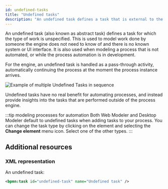 ```yaml
---
id: undefined-tasks
title: "Undefined tasks"
description: "An undefined task defines a task that is external to the workflow engine."
---
```



An undefined task (also known as abstract task) defines a task for which the type of work is unspecified.
This is used to model work done by someone the engine does not need to know of and there is no known system or UI interface.
It is also used when modeling a process that is not automated, or while the process automation is in development.

For the engine, an undefined task is handled as a pass-through activity, automatically continuing the process at the moment the process instance arrives.

<img src={myImageUrl} alt="Example of multiple Undefined Tasks in sequence" />

Undefined tasks have no real benefit for automating processes, and instead provide insights into the tasks that are performed outside of the process engine.

:::tip modeling processes for automation
Both Web Modeler and Desktop Modeler default to undefined tasks when adding tasks to your process.
You can change the task type by clicking on the element and selecting the **Change element** menu icon. Select one of the other types.
:::

## Additional resources

### XML representation

An undefined task:

```xml
<bpmn:task id="undefined-task" name="Undefined task" />
```
